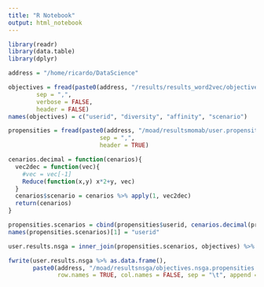 ```yaml
---
title: "R Notebook"
output: html_notebook
---
```

```r

library(readr)
library(data.table)
library(dplyr)

```

```r

address = "/home/ricardo/DataScience"

objectives = fread(paste0(address, "/results/results_word2vec/objectives.sample1000.nsga.fixed.top10.pop10.gen20.allscenarios.txt"),
        sep = ",", 
        verbose = FALSE,
        header = FALSE)
names(objectives) = c("userid", "diversity", "affinity", "scenario")

propensities = fread(paste0(address, "/moad/resultsmomab/user.propensities.txt"), 
                          sep = ",", 
                          header = TRUE)

```

```r

cenarios.decimal = function(cenarios){
  vec2dec = function(vec){
    #vec = vec[-1]
    Reduce(function(x,y) x*2+y, vec)  
  }
  cenarios$scenario = cenarios %>% apply(1, vec2dec)
  return(cenarios)
}

```

```r

propensities.scenarios = cbind(propensities$userid, cenarios.decimal(propensities[,2:4]))
names(propensities.scenarios)[1] = "userid"

user.results.nsga = inner_join(propensities.scenarios, objectives) %>% select("userid", "diversity", "affinity")

fwrite(user.results.nsga %>% as.data.frame(),
       paste0(address, "/moad/resultsnsga/objectives.nsga.propensities.txt"),
              row.names = TRUE, col.names = FALSE, sep = "\t", append = FALSE, quote = FALSE)
```

